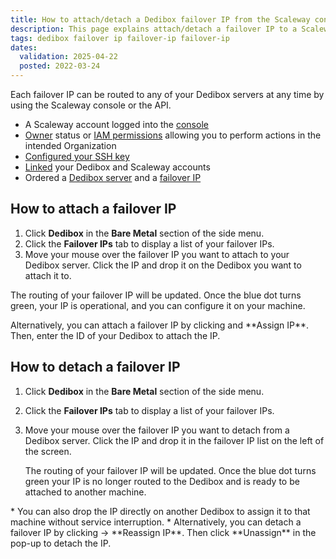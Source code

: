 ```yaml
---
title: How to attach/detach a Dedibox failover IP from the Scaleway console
description: This page explains attach/detach a failover IP to a Scaleway Dedibox server
tags: dedibox failover ip failover-ip failover-ip
dates:
  validation: 2025-04-22
  posted: 2022-03-24
---
```




<DediboxScalewayMigration />

Each failover IP can be routed to any of your Dedibox servers at any time by using the Scaleway console or the API.

<FailoverIp />

<Requirements />

- A Scaleway account logged into the [console](https://console.scaleway.com)
- [Owner](/iam/concepts/#owner) status or [IAM permissions](/iam/concepts/#permission) allowing you to perform actions in the intended Organization
- [Configured your SSH key](/organizations-and-projects/how-to/create-ssh-key/)
- [Linked](/dedibox-scaleway/how-to/link-dedibox-account/) your Dedibox and Scaleway accounts
- Ordered a [Dedibox server](/dedibox-scaleway/how-to/order-dedibox/) and a [failover IP](/dedibox-scaleway/how-to/order-failover-ip/)

## How to attach a failover IP

1. Click **Dedibox** in the **Bare Metal** section of the side menu.
2. Click the **Failover IPs** tab to display a list of your failover IPs.
3. Move your mouse over the failover IP you want to attach to your Dedibox server. Click the IP and drop it on the Dedibox you want to attach it to.
    <Lightbox image={image} alt="" />

The routing of your failover IP will be updated. Once the blue dot turns green, your IP is operational, and you can configure it on your machine.

<Message type="tip">
  Alternatively, you can attach a failover IP by clicking <Icon name="more" /> and  **Assign IP**. Then, enter the ID of your Dedibox to attach the IP.
</Message>

## How to detach a failover IP

1. Click **Dedibox** in the **Bare Metal** section of the side menu.
2. Click the **Failover IPs** tab to display a list of your failover IPs.
3. Move your mouse over the failover IP you want to detach from a Dedibox server. Click the IP and drop it in the failover IP list on the left of the screen.

    The routing of your failover IP will be updated. Once the blue dot turns green your IP is no longer routed to the Dedibox and is ready to be attached to another machine.

<Message type="tip">
  * You can also drop the IP directly on another Dedibox to assign it to that machine without service interruption.
  * Alternatively, you can detach a failover IP by clicking <Icon name="more" /> -> **Reassign IP**. Then click **Unassign** in the pop-up to detach the IP.
</Message>